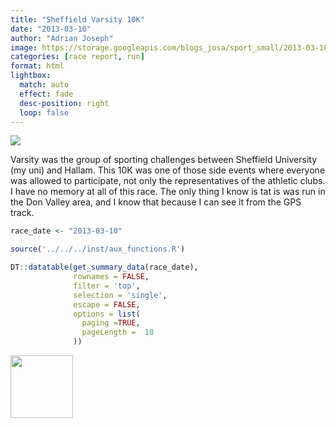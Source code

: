 ```yaml
---
title: "Sheffield Varsity 10K"
date: "2013-03-10"
author: "Adrian Joseph"
image: https://storage.googleapis.com/blogs_josa/sport_small/2013-03-10_SHEFFIELD_VARSITY_10K/img/00.png
categories: [race report, run]
format: html
lightbox:
  match: auto
  effect: fade
  desc-position: right
  loop: false
---
```


![](https://storage.googleapis.com/blogs_josa/sport_small/2013-03-10_SHEFFIELD_VARSITY_10K/img/00.png)

Varsity was the group of sporting challenges between Sheffield University (my uni) and Hallam. This 10K was one of those side events where everyone was allowed to participate, not only the representatives of the athletic clubs. I have no memory at all of this race. The only thing I know is tat is was run in the Don Valley area, and I know that because I can see it from the GPS track.

```r
race_date <- "2013-03-10"

source('../../../inst/aux_functions.R')

DT::datatable(get_summary_data(race_date),
              rownames = FALSE,
              filter = 'top',
              selection = 'single',
              escape = FALSE,
              options = list(
                paging =TRUE,
                pageLength =  10
              ))
```


::: {layout-ncol=4}
![](https://storage.googleapis.com/blogs_josa/sport_small/2013-03-10_SHEFFIELD_VARSITY_10K/img/00.png){ width="100" group="hi" }


:::
